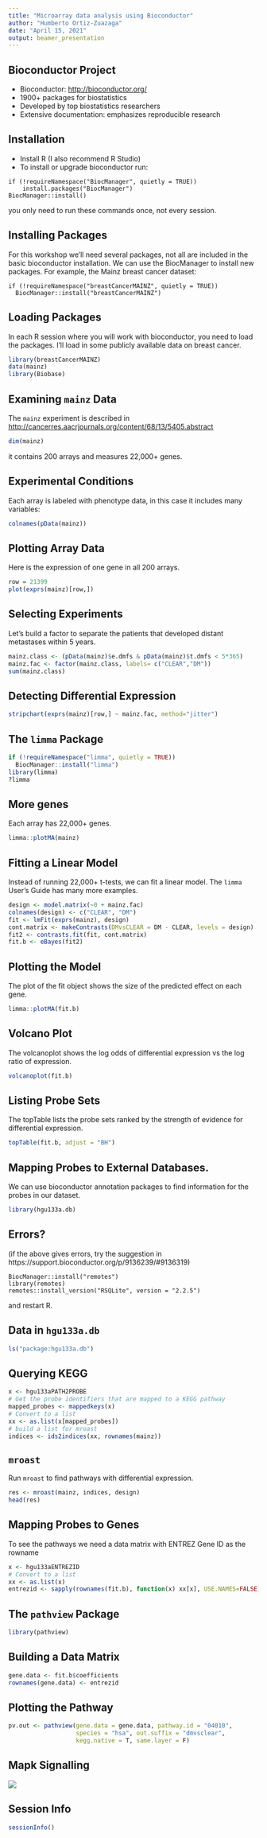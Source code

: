 ```yaml
---
title: "Microarray data analysis using Bioconductor"
author: "Humberto Ortiz-Zuazaga"
date: "April 15, 2021"
output: beamer_presentation
---
```


## Bioconductor Project

- Bioconductor: <http://bioconductor.org/>
- 1900+ packages for biostatistics
- Developed by top biostatistics researchers
- Extensive documentation: emphasizes reproducible research

## Installation

- Install R (I also recommend R Studio)
- To install or upgrade bioconductor run:
```
if (!requireNamespace("BiocManager", quietly = TRUE))
    install.packages("BiocManager")
BiocManager::install()
```
 you only need to run these commands once, not every session.
 
## Installing Packages

For this workshop we'll need several packages, not all are included in the basic bioconductor installation. We can use the BiocManager to install new packages. For example, the Mainz breast cancer dataset:
```
if (!requireNamespace("breastCancerMAINZ", quietly = TRUE))
  BiocManager::install("breastCancerMAINZ")
```

## Loading Packages

In each R session where you will work with bioconductor, you need to load the packages. I'll load in some publicly available data on breast cancer.

```r
library(breastCancerMAINZ)
data(mainz)
library(Biobase)
```

## Examining `mainz` Data

The `mainz` experiment is described in <http://cancerres.aacrjournals.org/content/68/13/5405.abstract>

```r
dim(mainz)
```
it contains 200 arrays and measures 22,000+ genes.

## Experimental Conditions

Each array is labeled with phenotype data, in this case it includes many variables:

```r
colnames(pData(mainz))
```

## Plotting Array Data

Here is the expression of one gene in all 200 arrays.

```r
row = 21399
plot(exprs(mainz)[row,])
```

## Selecting Experiments

Let's build a factor to separate the patients that developed distant metastases within 5 years.
```r
mainz.class <- (pData(mainz)$e.dmfs & pData(mainz)$t.dmfs < 5*365)
mainz.fac <- factor(mainz.class, labels= c("CLEAR","DM"))
sum(mainz.class)
```

## Detecting Differential Expression

```r
stripchart(exprs(mainz)[row,] ~ mainz.fac, method="jitter")
```

## The `limma` Package

```r
if (!requireNamespace("limma", quietly = TRUE))
  BiocManager::install("limma")
library(limma)
?limma
```

## More genes

Each array has 22,000+ genes.

```r
limma::plotMA(mainz)
```

## Fitting a Linear Model

Instead of running 22,000+ t-tests, we can fit a linear model. The `limma` User's Guide has many more examples.

```r
design <- model.matrix(~0 + mainz.fac)
colnames(design) <- c("CLEAR", "DM")
fit <- lmFit(exprs(mainz), design)
cont.matrix <- makeContrasts(DMvsCLEAR = DM - CLEAR, levels = design)
fit2 <- contrasts.fit(fit, cont.matrix)
fit.b <- eBayes(fit2)
```

## Plotting the Model

The plot of the fit object shows the size of the predicted effect on each gene.

```r
limma::plotMA(fit.b)
```

## Volcano Plot

The volcanoplot shows the log odds of differential expression vs the log ratio of expression.

```r
volcanoplot(fit.b)
```

## Listing Probe Sets

The topTable lists the probe sets ranked by the strength of evidence for differential expression.

```r
topTable(fit.b, adjust = "BH")
```

## Mapping Probes to External Databases.

We can use bioconductor annotation packages to find information for the probes in our dataset.

```r
library(hgu133a.db)
```

## Errors?

(if the above gives errors, try the suggestion in https://support.bioconductor.org/p/9136239/#9136319)
```
BiocManager::install("remotes")
library(remotes)
remotes::install_version("RSQLite", version = "2.2.5")
```
and restart R.

## Data in `hgu133a.db`

```r
ls("package:hgu133a.db")
```

## Querying KEGG

```r
x <- hgu133aPATH2PROBE
# Get the probe identifiers that are mapped to a KEGG pathway
mapped_probes <- mappedkeys(x)
# Convert to a list
xx <- as.list(x[mapped_probes])
# build a list for mroast
indices <- ids2indices(xx, rownames(mainz))
```

## `mroast`

Run `mroast` to find pathways with differential expression.

```r
res <- mroast(mainz, indices, design)
head(res)
```

## Mapping Probes to Genes

To see the pathways we need a data matrix with ENTREZ Gene ID as the rowname

```r
x <- hgu133aENTREZID
# Convert to a list
xx <- as.list(x)
entrezid <- sapply(rownames(fit.b), function(x) xx[x], USE.NAMES=FALSE)
```

## The `pathview` Package

```r
library(pathview)
```

## Building a Data Matrix

```r
gene.data <- fit.b$coefficients
rownames(gene.data) <- entrezid
```

## Plotting the Pathway

```r
pv.out <- pathview(gene.data = gene.data, pathway.id = "04010", 
                   species = "hsa", out.suffix = "dmvsclear", 
                   kegg.native = T, same.layer = F)
```

## Mapk Signalling

![](hsa04010.dmvsclear.png)

## Session Info

```r
sessionInfo()
```


